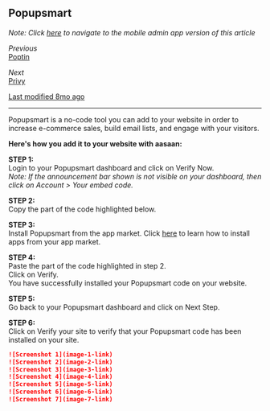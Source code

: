 ## Popupsmart

*Note: Click [here](mobile-admin-link) to navigate to the mobile admin app version of this article*

*Previous*  
[Poptin](previous-link)

*Next*  
[Privy](next-link)

[Last modified 8mo ago](last-modified-link)

---

Popupsmart is a no-code tool you can add to your website in order to increase e-commerce sales, build email lists, and engage with your visitors.

**Here's how you add it to your website with aasaan:**

**STEP 1:**  
Login to your Popupsmart dashboard and click on Verify Now.  
*Note: If the announcement bar shown is not visible on your dashboard, then click on Account > Your embed code.*

**STEP 2:**  
Copy the part of the code highlighted below.

**STEP 3:**  
Install Popupsmart from the app market. Click [here](install-app-link) to learn how to install apps from your app market.

**STEP 4:**  
Paste the part of the code highlighted in step 2.  
Click on Verify.  
You have successfully installed your Popupsmart code on your website.

**STEP 5:**  
Go back to your Popupsmart dashboard and click on Next Step.

**STEP 6:**  
Click on Verify your site to verify that your Popupsmart code has been installed on your site.

```md
![Screenshot 1](image-1-link)
![Screenshot 2](image-2-link)
![Screenshot 3](image-3-link)
![Screenshot 4](image-4-link)
![Screenshot 5](image-5-link)
![Screenshot 6](image-6-link)
![Screenshot 7](image-7-link)
